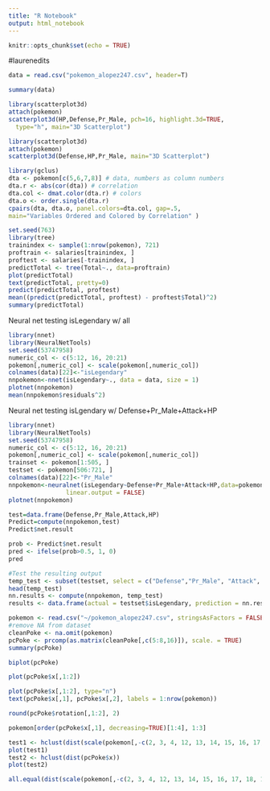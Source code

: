 ```yaml
---
title: "R Notebook"
output: html_notebook
---
```

```r

knitr::opts_chunk$set(echo = TRUE)
```

#laurenedits

```r
data = read.csv("pokemon_alopez247.csv", header=T)
```

```r
summary(data)
```

```r
library(scatterplot3d) 
attach(pokemon) 
scatterplot3d(HP,Defense,Pr_Male, pch=16, highlight.3d=TRUE,
  type="h", main="3D Scatterplot")
```

```r
library(scatterplot3d)
attach(pokemon)
scatterplot3d(Defense,HP,Pr_Male, main="3D Scatterplot")
```

```r
library(gclus)
dta <- pokemon[c(5,6,7,8)] # data, numbers as column numbers 
dta.r <- abs(cor(dta)) # correlation
dta.col <- dmat.color(dta.r) # colors
dta.o <- order.single(dta.r) 
cpairs(dta, dta.o, panel.colors=dta.col, gap=.5,
main="Variables Ordered and Colored by Correlation" )
```

```r
set.seed(763)
library(tree)
trainindex <- sample(1:nrow(pokemon), 721)
proftrain <- salaries[trainindex, ]
proftest <- salaries[-trainindex, ]
predictTotal <- tree(Total~., data=proftrain)
plot(predictTotal)
text(predictTotal, pretty=0)
predict(predictTotal, proftest)
mean((predict(predictTotal, proftest) - proftest$Total)^2)
summary(predictTotal)
```

Neural net testing isLegendary w/ all
```r
library(nnet)
library(NeuralNetTools)
set.seed(53747958)
numeric_col <- c(5:12, 16, 20:21)
pokemon[,numeric_col] <- scale(pokemon[,numeric_col])
colnames(data)[22]<-"isLegendary"
nnpokemon<-nnet(isLegendary~., data = data, size = 1)
plotnet(nnpokemon)
mean(nnpokemon$residuals^2)
```

Neural net testing isLgendary w/ Defense+Pr_Male+Attack+HP
```r
library(nnet)
library(NeuralNetTools)
set.seed(53747958)
numeric_col <- c(5:12, 16, 20:21)
pokemon[,numeric_col] <- scale(pokemon[,numeric_col])
trainset <- pokemon[1:505, ]
testset <- pokemon[506:721, ]
colnames(data)[22]<-"Pr_Male"
nnpokemon<-neuralnet(isLegendary~Defense+Pr_Male+Attack+HP,data=pokemon, hidden=3,act.fct = "logistic",
                linear.output = FALSE)
plotnet(nnpokemon)
```


```r
test=data.frame(Defense,Pr_Male,Attack,HP)
Predict=compute(nnpokemon,test)
Predict$net.result
```

```r
prob <- Predict$net.result
pred <- ifelse(prob>0.5, 1, 0)
pred
```

```r
#Test the resulting output
temp_test <- subset(testset, select = c("Defense","Pr_Male", "Attack", "HP"))
head(temp_test)
nn.results <- compute(nnpokemon, temp_test)
results <- data.frame(actual = testset$isLegendary, prediction = nn.results$net.result)
```


```r
pokemon <- read.csv("~/pokemon_alopez247.csv", stringsAsFactors = FALSE)
#remove NA from dataset
cleanPoke <- na.omit(pokemon)
pcPoke <- prcomp(as.matrix(cleanPoke[,c(5:8,16)]), scale. = TRUE)
summary(pcPoke)
```

```r
biplot(pcPoke)
```

```r
plot(pcPoke$x[,1:2])
```

```r
plot(pcPoke$x[,1:2], type="n")
text(pcPoke$x[,1], pcPoke$x[,2], labels = 1:nrow(pokemon))
```

```r
round(pcPoke$rotation[,1:2], 2)
```

```r
pokemon[order(pcPoke$x[,1], decreasing=TRUE)[1:4], 1:3]
```

```r
test1 <- hclust(dist(scale(pokemon[,-c(2, 3, 4, 12, 13, 14, 15, 16, 17, 18, 19, 23)])))
plot(test1)
test2 <- hclust(dist(pcPoke$x))
plot(test2)
```

```r
all.equal(dist(scale(pokemon[,-c(2, 3, 4, 12, 13, 14, 15, 16, 17, 18, 19, 23)])), dist(pcPoke$x), check.attributes = FALSE)
```